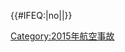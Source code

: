 {{航空事故
|state={{{state<includeonly>|autocollapse</includeonly>}}}
|year = 2015
|col1 = 
* {{0}}1月18日：[[2015年敘利亞空軍安-26運輸機坠毁事故|敘利亞空軍安-26運輸機]]
* {{0}}1月26日：[[2015年阿爾瓦塞特機場空難|阿爾瓦塞特機場空難]]
* {{0}}2月{{0}}4日：[[復興航空235號班機空難|復興航空235號班機]]
* {{0}}3月{{0}}4日：[[土耳其航空726號班機事故|土耳其航空726號班機]] 
* {{0}}3月{{0}}5日：[[達美航空1086號班機事故|達美航空1086號班機]]
* {{0}}3月{{0}}9日：[[卡斯特利鎮直升機空難]]
* {{0}}3月10日：[[埃格林空军基地直升機空難]]
* {{0}}3月24日：'''[[德国之翼航空9525号班机空难|德国之翼航空9525号班机]]'''
* {{0}}3月29日：[[加拿大航空624号班机事故|加拿大航空624号班机]]
| col2 = 
* {{0}}4月14日：[[韓亞航空162號班機事故|韩亚航空162号班机]]
* {{0}}4月25日：[[土耳其航空1878号班机事故|土耳其航空1878号班机]]
* {{0}}5月{{0}}8日：[[2015年巴基斯坦陸軍Mi-17直昇機空難|巴基斯坦陸軍Mi-17直昇機]]
* {{0}}5月{{0}}9日：[[2015年塞維亞空中巴士A400M空難|塞維亞空中巴士A400M]]
* {{0}}6月30日：'''[[2015年印尼軍機空難|印尼C-130運輸機]]'''
* {{0}}7月{{0}}7日：[[2015年蒙克斯科纳空中撞机事故|蒙克斯科纳空中撞机事故]]
* {{0}}7月26日：[[深圳航空9648号班机纵火事件|深圳航空9648号班机]]
* {{0}}8月{{0}}4日：[[2015年哥伦比亚直升机事故|哥伦比亚直升机事故]]
* {{0}}8月16日：'''[[特里嘎纳航空267号班机空难|特里加納航空267號班機]]'''
| col3 =
* {{0}}8月20日：[[2015年红石堡空中相撞事故|红石堡空中相撞事故]]
* {{0}}8月22日：[[英國肖勒姆航展戰機墬毀空難]]
* {{0}}9月{{0}}5日：[[木棉洲际航空71号班机空难|木棉洲际航空71号班机]]
* {{0}}9月{{0}}8日：[[英国航空2276号班机事故|英国航空2276号班机]]
* 10月{{0}}2日：[[印尼航星航空7503号班机空难|印尼航星航空7503号班机]]
* 10月29日：[[动力航空405号班机事故|动力航空405号班机]]
* 10月31日：'''[[科加雷姆航空9268号班机空难|科加雷姆航空9268号班机]]†'''
* 11月{{0}}4日：[[2015年朱巴机场坠机事故|朱巴机场坠机事故]]
* 11月24日：[[2015年土耳其击落俄罗斯战斗机事件|俄羅斯空軍苏-24遇襲事件]]
}}<includeonly>{{#IFEQ:{{{cat}}}|no||[[Category:2015年航空事故]]}}</includeonly><noinclude>{{Documentation}}</noinclude>
